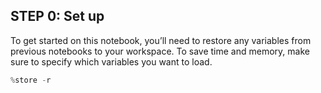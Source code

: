 ## STEP 0: Set up

To get started on this notebook, you'll need to restore any variables from previous notebooks to your workspace. To save time and memory, make sure to specify which variables you want to load.

```python
%store -r
```
